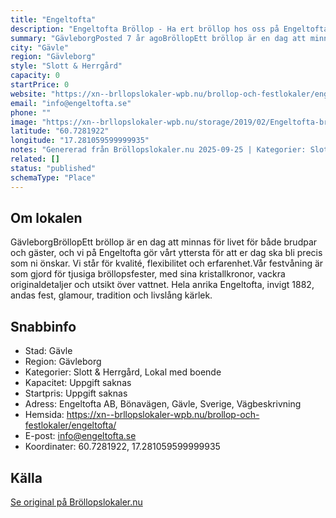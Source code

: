 ```yaml
---
title: "Engeltofta"
description: "Engeltofta Bröllop - Ha ert bröllop hos oss på Engeltofta. Se vår fina Bröllopslokal. Skicka gärna en förfrågan så hjälper vi Er!"
summary: "GävleborgPosted 7 år agoBröllopEtt bröllop är en dag att minnas för livet för både brudpar och gäster, och vi på Engeltofta gör vårt yttersta för att er dag ska bli precis som ni önskar. Vi står för…"
city: "Gävle"
region: "Gävleborg"
style: "Slott & Herrgård"
capacity: 0
startPrice: 0
website: "https://xn--brllopslokaler-wpb.nu/brollop-och-festlokaler/engeltofta/"
email: "info@engeltofta.se"
phone: ""
image: "https://xn--brllopslokaler-wpb.nu/storage/2019/02/Engeltofta-brollop-_Custom_.webp"
latitude: "60.7281922"
longitude: "17.281059599999935"
notes: "Genererad från Bröllopslokaler.nu 2025-09-25 | Kategorier: Slott & Herrgård, Lokal med boende"
related: []
status: "published"
schemaType: "Place"
---
```


## Om lokalen

GävleborgBröllopEtt bröllop är en dag att minnas för livet för både brudpar och gäster, och vi på Engeltofta gör vårt yttersta för att er dag ska bli precis som ni önskar. Vi står för kvalité, flexibilitet och erfarenhet.Vår festvåning är som gjord för tjusiga bröllopsfester, med sina kristallkronor, vackra originaldetaljer och utsikt över vattnet. Hela anrika Engeltofta, invigt 1882, andas fest, glamour, tradition och livslång kärlek.

## Snabbinfo

- Stad: Gävle
- Region: Gävleborg
- Kategorier: Slott & Herrgård, Lokal med boende
- Kapacitet: Uppgift saknas
- Startpris: Uppgift saknas
- Adress: Engeltofta AB, Bönavägen, Gävle, Sverige, Vägbeskrivning
- Hemsida: https://xn--brllopslokaler-wpb.nu/brollop-och-festlokaler/engeltofta/
- E-post: info@engeltofta.se
- Koordinater: 60.7281922, 17.281059599999935

## Källa

[Se original på Bröllopslokaler.nu](https://xn--brllopslokaler-wpb.nu/brollop-och-festlokaler/engeltofta/)
